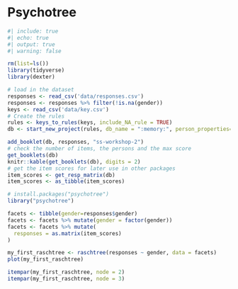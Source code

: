 # Psychotree

```r
#| include: true
#| echo: true
#| output: true
#| warning: false

rm(list=ls())
library(tidyverse)
library(dexter)

```
```r
# load in the dataset
responses <- read_csv('data/responses.csv')
responses <- responses %>% filter(!is.na(gender))
keys <- read_csv('data/key.csv')
# Create the rules
rules <- keys_to_rules(keys, include_NA_rule = TRUE)
db <- start_new_project(rules, db_name = ":memory:", person_properties=list(gender=""))

add_booklet(db, responses, "ss-workshop-2") 
# check the number of items, the persons and the max score
get_booklets(db)
knitr::kable(get_booklets(db), digits = 2)
# get the item scores for later use in other packages
item_scores <- get_resp_matrix(db)
item_scores <- as_tibble(item_scores)

# install.packages("psychotree")
library("psychotree")

facets <- tibble(gender=responses$gender)
facets <- facets %>% mutate(gender = factor(gender))
facets <- facets %>% mutate(
  responses = as.matrix(item_scores)
)

my_first_raschtree <- raschtree(responses ~ gender, data = facets)
plot(my_first_raschtree)

itempar(my_first_raschtree, node = 2)
itempar(my_first_raschtree, node = 3)
```